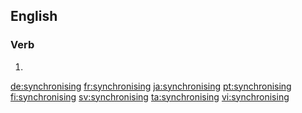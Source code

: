 ==English==

===Verb===
{{head|en|present participle}}

# {{present participle of|synchronise|lang=en|nocat=1}}

[[de:synchronising]]
[[fr:synchronising]]
[[ja:synchronising]]
[[pt:synchronising]]
[[fi:synchronising]]
[[sv:synchronising]]
[[ta:synchronising]]
[[vi:synchronising]]